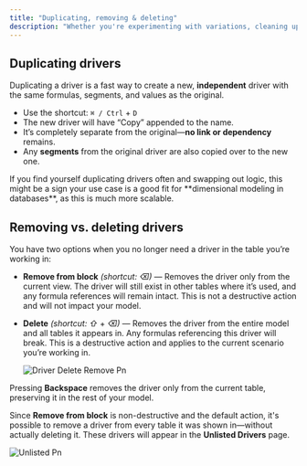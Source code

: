 ```yaml
---
title: "Duplicating, removing & deleting"
description: "Whether you're experimenting with variations, cleaning up a table, or permanently removing data, this article covers everything you need to know about duplicating, removing, and deleting drivers in Runway—and when to use each option."
---
```


## Duplicating drivers

Duplicating a driver is a fast way to create a new, **independent** driver with the same formulas, segments, and values as the original.

- Use the shortcut: `⌘ / Ctrl` \+ `D`
- The new driver will have “Copy” appended to the name.
- It’s completely separate from the original—**no link or dependency** remains.
- Any **segments** from the original driver are also copied over to the new one.

<Warning>
  If you find yourself duplicating drivers often and swapping out logic, this might be a sign your use case is a good fit for **dimensional modeling in databases**, as this is much more scalable.
</Warning>

## Removing vs. deleting drivers

You have two options when you no longer need a driver in the table you’re working in:

- **Remove from block** _(shortcut: ⌫)_ — Removes the driver only from the current view. The driver will still exist in other tables where it’s used, and any formula references will remain intact. This is not a destructive action and will not impact your model.
- **Delete** _(shortcut: ⇧_ \+ _⌫)_ — Removes the driver from the entire model and all tables it appears in. Any formulas referencing this driver will break. This is a destructive action and applies to the current scenario you’re working in.

  ![Driver Delete Remove Pn](/images/drivers/driver-delete-remove.png)

Pressing **Backspace** removes the driver only from the current table, preserving it in the rest of your model.

Since **Remove from block** is non-destructive and the default action, it's possible to remove a driver from every table it was shown in—without actually deleting it. These drivers will appear in the **Unlisted Drivers** page.

![Unlisted Pn](/images/unlisted.png)